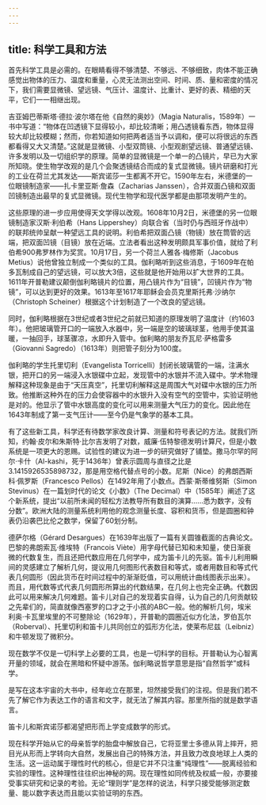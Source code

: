 ```yaml
---
---
---
```

title: 科学工具和方法
---




首先科学工具是必需的。在眼睛看得不够清楚、不够远、不够细致，肉体不能正确感觉出物体的压力、温度和重量，心灵无法测出空间、时间、质、量和密度的情况下，我们需要显微镜、望远镜、气压计、温度计、比重计、更好的表、精细的天平，它们一一相继出现。

吉亚姆巴蒂斯塔·德拉·波尔塔在他《自然的奥妙》（Magia Naturalis，1589年）一书中写道：“物体在凹透镜下显得较小，却比较清晰；用凸透镜看东西，物体显得较大却比较模糊；然而，你若知道如何把两者适当予以调和，便可以将很远的东西都看得又大又清楚。”这就是显微镜、小型双筒镜、小型观剧望远镜、普通望远镜、许多发明以及一切组织学的原理。简单的显微镜是一个单一的凸镜片，早已为大家所知晓。使生物学改观的是几个会聚透镜结合而成的复式显微镜。镜片研磨和打光的工业在荷兰尤其发达——斯宾诺莎一生都离不开它。1590年左右，米德堡的一位眼镜制造家——扎卡里亚斯·詹森（Zacharias Janssen），合并双面凸镜和双面凹镜制造出最早的复式显微镜。现代生物学和现代医学都是由那项发明产生的。

这些原理的进一步应用使得天文学得以改观。1608年10月2日，米德堡的另一位眼镜制造家汉斯·利伯希（Hans Lippershey）向联合省（当时仍与西班牙作战中）的联邦统帅呈献一种望远工具的说明。利伯希把双面凸镜（物镜）放在筒管的远端，把双面凹镜（目镜）放在近端。立法者看出这种发明颇具军事价值，就给了利伯希900弗罗林作为奖赏。10月17日，另一个荷兰人雅各·梅修斯（Jacobus Metius）说他曾独立制成一个类似的工具。伽利略听到这些消息，于1609年在帕多瓦制成自己的望远镜，可以放大3倍，这些就是他开始用以扩大世界的工具。1611年开普勒建议颠倒伽利略镜片的位置，用凸镜片作为“目镜”，凹镜片作为“物镜”，可以达到更好的效果。1613年至1617年耶稣会会员克里斯托弗·沙纳尔（Christoph Scheiner）根据这个计划制造了一个改良的望远镜。

同时，伽利略根据在3世纪或者3世纪之前就已知道的原理发明了温度计（约1603年）。他把玻璃管开口的一端放入水器中，另一端是空的玻璃球茎，他用手使其温暖，一抽回手，球茎骤凉，水即升入管中。伽利略的朋友乔瓦尼·萨格雷多（Giovanni Sagredo）（1613年）则把管子刻分为100度。

伽利略的学生托里切利（Evangelista Torricelli）封闭长玻璃管的一端，注满水银，把开口的另一端浸入水银碟中立起，发现管中的水银并不流入碟中。学术物理解释这种现象是由于“天压真空”，托里切利解释这是周围大气对碟中水银的压力所致。他推断这种外在的压力会使容器中的水银升入没有空气的空管中，实验证明他是对的。他显示了管中水银高度的变化可以用来测量大气压力的变化。因此他在1643年制成了第一支气压计——至今仍是气象学的基本工具。

有了这些新工具，科学还有待数学家改良计算、测量和符号表记的方法。就我们所知，约翰·皮尔和朱斯特·比尔吉发明了对数，威廉·伍特黎德发明计算尺，但是小数系统是一项更大的恩赐。试验性的建议为进一步的研究做好了铺垫。撒马尔罕的阿尔·卡什（Al-kashi，死于1436年）曾表示圆周与直径之比是3.1415926535898732，那是用空格代替点号的小数。尼斯（Nice）的弗朗西斯科·佩罗斯（Francesco Pellos）在1492年用了小数点。西蒙·斯蒂维努斯（Simon Stevinus）在一篇划时代的论文《小数》（The Decimal）中（1585年）阐述了这个新系统，提出“以前所未闻的轻松方法教导所有数目的演算……悉为数字，没有分数”。欧洲大陆的测量系统利用他的观念测量长度、容积和货币，但是圆圈和钟表仍沿袭巴比伦之数学，保留了60划分制。

德萨尔格（Gérard Desargues）在1639年出版了一篇有关圆锥截面的古典论文。巴黎的弗朗索瓦·维埃特（Francois Viète）用字母代替已知和未知量，使日渐衰微的代数复生，而且还把代数应用在几何学中，成为笛卡儿的先驱。笛卡儿利用瞬间的灵感建立了解析几何，提议用几何图形代表数目和等式，或者用数目和等式代表几何圆形（因此货币在时间过程中的渐渐贬值，可以用统计曲线图表示出来）。而且，用代数等式代表几何圆形所算出的代数结果，在几何上也完全正确。代数因此可以用来解决几何难题。笛卡儿对自己的发现着实自得，认为自己的几何贡献较之先辈们的，简直就像西塞罗的口才之于小孩的ABC一般。他的解析几何，埃米利奥·卡瓦里埃里的不可整除论（1629年），开普勒的圆圈近似方化法，罗伯瓦尔（Roberval）、托里切利和笛卡儿共同创立的弧形方化法，使莱布尼兹（Leibniz）和牛顿发现了微积分。

现在数学不仅是一切科学上必要的工具，也是一切科学的目标。开普勒认为心智离开量的领域，就会在黑暗和怀疑中游荡。伽利略说哲学意思是指“自然哲学”或科学。

是写在这本宇宙的大书中，经年屹立在那里，坦然接受我们的注视。但是我们若不先了解它作为表达工作的语言和文字，就无法了解其内容。那里所指的就是数学语言。



笛卡儿和斯宾诺莎都渴望把形而上学变成数学的形式。

现在科学开始从它的母亲哲学的胎盘中解放自己，它将亚里士多德从背上摔开，把目光从形而上学转向大自然，发展出自己的特殊方法，并且致力改良地球上人类的生活。这一运动属于理性时代的核心，但是它并不只注重“纯理性”——脱离经验和实验的理性。这种理性往往织出神秘的网。现在理性如同传统及权威一般，亦要接受事实研究和记录的考验。无论“理则学”是怎样的说法，科学只接受能够测定数量、能以数字表达而且能以实验证明的东西。